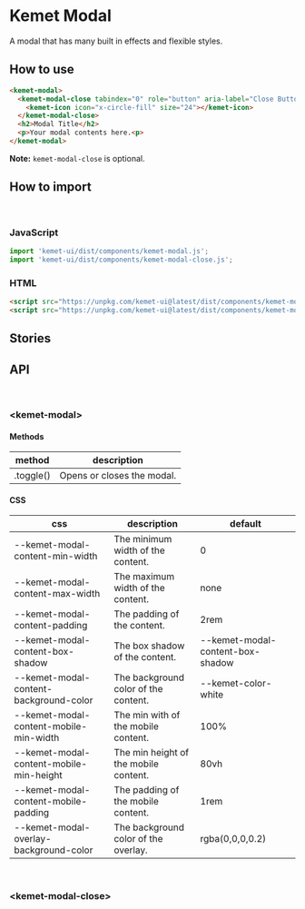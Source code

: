 


<Meta title="Components/Modal" component="kemet-modal" />

# Kemet Modal

A modal that has many built in effects and flexible styles.

## How to use

```html
<kemet-modal>
  <kemet-modal-close tabindex="0" role="button" aria-label="Close Button">
    <kemet-icon icon="x-circle-fill" size="24"></kemet-icon>
  </kemet-modal-close>
  <h2>Modal Title</h2>
  <p>Your modal contents here.<p>
</kemet-modal>
```

**Note:** `kemet-modal-close` is optional.

## How to import

<br />

### JavaScript
```javascript
import 'kemet-ui/dist/components/kemet-modal.js';
import 'kemet-ui/dist/components/kemet-modal-close.js';
```

### HTML
```html
<script src="https://unpkg.com/kemet-ui@latest/dist/components/kemet-modal.js" type="module"></script>
<script src="https://unpkg.com/kemet-ui@latest/dist/components/kemet-modal-close.js" type="module"></script>
```

## Stories

<Canvas>
  <Story name="Standard" story={stories.Modal} />
</Canvas>

<ArgsTable story="Standard" />

## API

<br />

### &lt;kemet-modal&gt;
<ArgsTable of="kemet-modal" />

#### Methods

| method    | description                |
| --------- | -------------------------- |
| .toggle() | Opens or closes the modal. |

#### CSS

| css                                     | description                           | default                          |
|---------------------------------------- |-------------------------------------- | -------------------------------- |
| --kemet-modal-content-min-width         | The minimum width of the content.     |  0                               |
| --kemet-modal-content-max-width         | The maximum width of the content.     |  none                            |
| --kemet-modal-content-padding           | The padding of the content.           |  2rem                            |
| --kemet-modal-content-box-shadow        | The box shadow of the content.        | --kemet-modal-content-box-shadow |
| --kemet-modal-content-background-color  | The background color of the content.  |  --kemet-color-white             |
| --kemet-modal-content-mobile-min-width  | The min with of the mobile content.   | 100%                             |
| --kemet-modal-content-mobile-min-height | The min height of the mobile content. | 80vh                             |
| --kemet-modal-content-mobile-padding    | The padding of the mobile content.    | 1rem                             |
| --kemet-modal-overlay-background-color  | The background color of the overlay.  | rgba(0,0,0,0.2)                  |

<br />

### &lt;kemet-modal-close&gt;
<ArgsTable of="kemet-modal-close" />
